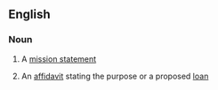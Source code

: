 ==English==

===Noun===
{{en-noun|head=[[purpose]] [[statement]]}}

# A [[mission statement]]
#{{US|finance}} An [[affidavit]] stating the purpose or a proposed [[loan]]